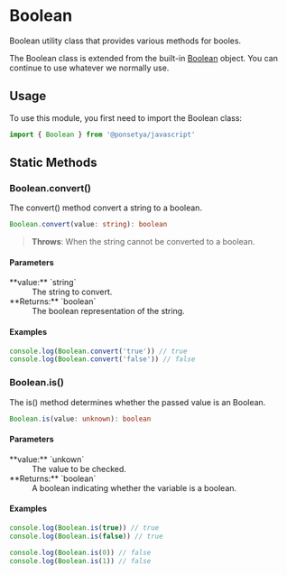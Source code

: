 
# <Badge class /> Boolean

Boolean utility class that provides various methods for booles.

The Boolean class is extended from the built-in [Boolean](/glossary#boolean) object. You can continue to use whatever we normally use.

## Usage

To use this module, you first need to import the Boolean class:

```ts copy
import { Boolean } from '@ponsetya/javascript'
```

## Static Methods

### Boolean.convert()

The convert() method convert a string to a boolean.

```ts
Boolean.convert(value: string): boolean
```

> **Throws**: When the string cannot be converted to a boolean.

#### Parameters

<dl>
  <dt>**value:** `string`</dt>
  <dd>The string to convert.</dd>
  <dt>**Returns:** `boolean`</dt>
  <dd>The boolean representation of the string.</dd>
</dl>

#### Examples

```ts copy
console.log(Boolean.convert('true')) // true
console.log(Boolean.convert('false')) // false
```

### Boolean.is()

The is() method determines whether the passed value is an Boolean.

```ts
Boolean.is(value: unknown): boolean
```

#### Parameters

<dl>
  <dt>**value:** `unkown`</dt>
  <dd>The value to be checked.</dd>
  <dt>**Returns:** `boolean`</dt>
  <dd>A boolean indicating whether the variable is a boolean.</dd>
</dl>

#### Examples

```ts copy
console.log(Boolean.is(true)) // true
console.log(Boolean.is(false)) // true

console.log(Boolean.is(0)) // false
console.log(Boolean.is(1)) // false
```
